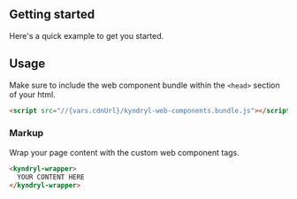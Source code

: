 <!---README.stories.mdx--->


## Getting started

Here's a quick example to get you started.

## Usage

Make sure to include the web component bundle within the `<head>` section of your html.

<Description markdown={vars.cdnUrl} />

```html
<script src="//{vars.cdnUrl}/kyndryl-web-components.bundle.js"></script>
```

### Markup

Wrap your page content with the custom web component tags.

```html
<kyndryl-wrapper>
  YOUR CONTENT HERE
</kyndryl-wrapper>
```
